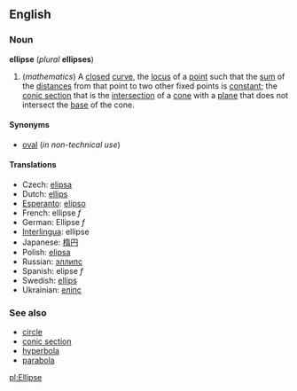 ==English==
===Noun===
'''ellipse''' (''plural'' '''ellipses''')
{{wikipedia}}
#(''mathematics'') A [[closed]] [[curve]], the [[locus]] of a [[point]] such that the [[sum]] of the [[distance]]s from that point to two other fixed points is [[constant]]; the [[conic section]] that is the [[intersection]] of a [[cone]] with a [[plane]] that does not intersect the [[base]] of the cone.

====Synonyms====
*[[oval]] (''in non-technical use'')

====Translations====
*Czech: [[elipsa#Czech|elipsa]]
*Dutch: [[ellips#Dutch|ellips]]
*[[Esperanto]]: [[elipso]]
*French: ellipse ''f''
*German: Ellipse ''f''
*[[Interlingua]]: ellipse
*Japanese: [[楕円]]
*Polish: [[elipsa#Polish|elipsa]]
*Russian: [[эллипс]]
*Spanish: elipse ''f''
*Swedish: [[ellips#Swedish|ellips]]
*Ukrainian: [[еліпс]]

===See also===
*[[circle]]
*[[conic section]]
*[[hyperbola]]
*[[parabola]]

[[pl:Ellipse]]